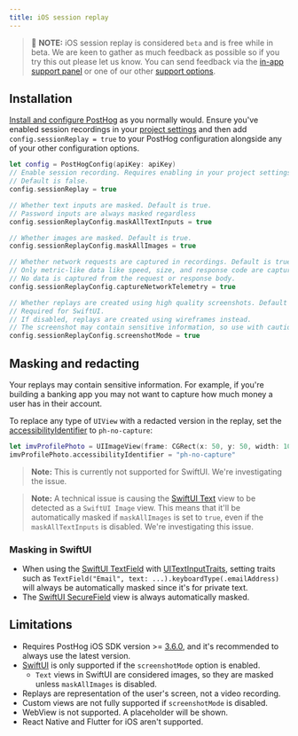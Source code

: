 ```yaml
---
title: iOS session replay
---
```


> 🚧 **NOTE:** iOS session replay is considered `beta` and is free while in beta. We are keen to gather as much feedback as possible so if you try this out please let us know. You can send feedback via the [in-app support panel](https://us.posthog.com#panel=support%3Afeedback%3Asession_replay%3Alow) or one of our other [support options](/docs/support-options).

## Installation
[Install and configure PostHog]((/docs/libraries/ios#installation)) as you normally would. Ensure you've enabled session recordings in your [project settings](/docs/session-replay/installation#step-two-enable-session-recordings-in-your-project-settings) and then add `config.sessionReplay = true` to your PostHog configuration alongside any of your other configuration options.  

```swift
let config = PostHogConfig(apiKey: apiKey)
// Enable session recording. Requires enabling in your project settings as well.
// Default is false.
config.sessionReplay = true

// Whether text inputs are masked. Default is true.
// Password inputs are always masked regardless
config.sessionReplayConfig.maskAllTextInputs = true

// Whether images are masked. Default is true.
config.sessionReplayConfig.maskAllImages = true

// Whether network requests are captured in recordings. Default is true
// Only metric-like data like speed, size, and response code are captured. 
// No data is captured from the request or response body.
config.sessionReplayConfig.captureNetworkTelemetry = true

// Whether replays are created using high quality screenshots. Default is false.
// Required for SwiftUI.
// If disabled, replays are created using wireframes instead.
// The screenshot may contain sensitive information, so use with caution
config.sessionReplayConfig.screenshotMode = true
```

## Masking and redacting

Your replays may contain sensitive information. For example, if you're building a banking app you may not want to capture how much money a user has in their account. 

To replace any type of `UIView` with a redacted version in the replay, set the [accessibilityIdentifier](https://developer.apple.com/documentation/uikit/uiaccessibilityidentification/1623132-accessibilityidentifier) to `ph-no-capture`:

```swift
let imvProfilePhoto = UIImageView(frame: CGRect(x: 50, y: 50, width: 100, height: 100))
imvProfilePhoto.accessibilityIdentifier = "ph-no-capture"
```

> **Note:** This is currently not supported for SwiftUI. We're investigating the issue.

> **Note:** A technical issue is causing the [SwiftUI Text](https://developer.apple.com/documentation/swiftui/text) view to be detected as a `SwiftUI Image` view. This means that it'll be automatically masked if `maskAllImages` is set to `true`, even if the `maskAllTextInputs` is disabled. We're investigating this issue.


### Masking in SwiftUI

- When using the [SwiftUI TextField](https://developer.apple.com/documentation/swiftui/textfield) with [UITextInputTraits](https://developer.apple.com/documentation/uikit/uitextinputtraits), setting traits such as `TextField("Email", text: ...).keyboardType(.emailAddress)` will always be automatically masked since it's for private text.
- The [SwiftUI SecureField](https://developer.apple.com/documentation/swiftui/securefield) view is always automatically masked.

## Limitations

- Requires PostHog iOS SDK version >= [3.6.0](https://github.com/PostHog/posthog-ios/releases), and it's recommended to always use the latest version.
- [SwiftUI](https://developer.apple.com/xcode/swiftui/) is only supported if the `screenshotMode` option is enabled.
  - `Text` views in SwiftUI are considered images, so they are masked unless `maskAllImages` is disabled. 
- Replays are representation of the user's screen, not a video recording.
- Custom views are not fully supported if `screenshotMode` is disabled.
- WebView is not supported. A placeholder will be shown.
- React Native and Flutter for iOS aren't supported.
